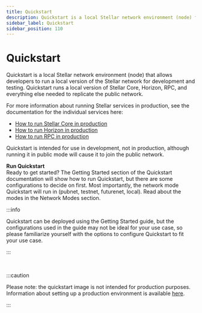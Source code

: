 ```yaml
---
title: Quickstart
description: Quickstart is a local Stellar network environment (node) for development and testing.
sidebar_label: Quickstart
sidebar_position: 110
---
```


# Quickstart

Quickstart is a local Stellar network environment (node) that allows developers to run a local version of the Stellar network for development and testing. Quickstart runs a local version of Stellar Core, Horizon, RPC, and everything else needed to replicate the public network.

For more information about running Stellar services in production, see the documentation for the individual services here: 

* [How to run Stellar Core in production](../../../validators)
* [How to run Horizon in production](../../../data/horizon/admin-guide/overview)
* [How to run RPC in production](../../../data/rpc/admin-guide)

Quickstart is intended for use in development, not in production, although running it in public mode will cause it to join the public network.

**Run Quickstart**<br />
Ready to get started? The Getting Started section of the Quickstart documentation will show how to run Quickstart, but there are some configurations to decide on first. Most importantly, the network mode Quickstart will run in (pubnet, testnet, futurenet, local). Read about the modes in the Network Modes section.

:::info

Quickstart can be deployed using the Getting Started guide, but the configurations used in the guide may not be ideal for your use case, so please familiarize yourself with the options to configure Quickstart to fit your use case.

:::

&nbsp;

:::caution

Please note: the quickstart image is not intended for production purposes. Information about setting up a production environment is available [here](../../validators/README.mdx).

:::

&nbsp;